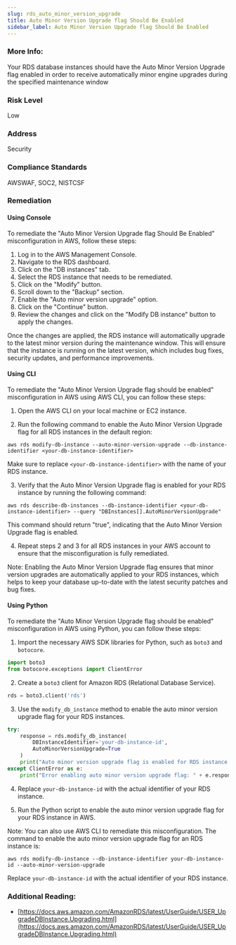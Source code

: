```yaml
---
slug: rds_auto_minor_version_upgrade
title: Auto Minor Version Upgrade flag Should Be Enabled
sidebar_label: Auto Minor Version Upgrade flag Should Be Enabled
---
```


### More Info:

Your RDS database instances should have the Auto Minor Version Upgrade flag enabled in order to receive automatically minor engine upgrades during the specified maintenance window

### Risk Level

Low

### Address

Security

### Compliance Standards

AWSWAF, SOC2, NISTCSF

### Remediation

#### Using Console

To remediate the "Auto Minor Version Upgrade flag Should Be Enabled" misconfiguration in AWS, follow these steps:

1. Log in to the AWS Management Console.
2. Navigate to the RDS dashboard.
3. Click on the "DB instances" tab.
4. Select the RDS instance that needs to be remediated.
5. Click on the "Modify" button.
6. Scroll down to the "Backup" section.
7. Enable the "Auto minor version upgrade" option.
8. Click on the "Continue" button.
9. Review the changes and click on the "Modify DB instance" button to apply the changes.

Once the changes are applied, the RDS instance will automatically upgrade to the latest minor version during the maintenance window. This will ensure that the instance is running on the latest version, which includes bug fixes, security updates, and performance improvements.

#### Using CLI

To remediate the "Auto Minor Version Upgrade flag should be enabled" misconfiguration in AWS using AWS CLI, you can follow these steps:

1. Open the AWS CLI on your local machine or EC2 instance.

2. Run the following command to enable the Auto Minor Version Upgrade flag for all RDS instances in the default region:

```
aws rds modify-db-instance --auto-minor-version-upgrade --db-instance-identifier <your-db-instance-identifier>
```

Make sure to replace `<your-db-instance-identifier>` with the name of your RDS instance.

3. Verify that the Auto Minor Version Upgrade flag is enabled for your RDS instance by running the following command:

```
aws rds describe-db-instances --db-instance-identifier <your-db-instance-identifier> --query "DBInstances[].AutoMinorVersionUpgrade"
```

This command should return "true", indicating that the Auto Minor Version Upgrade flag is enabled.

4. Repeat steps 2 and 3 for all RDS instances in your AWS account to ensure that the misconfiguration is fully remediated.

Note: Enabling the Auto Minor Version Upgrade flag ensures that minor version upgrades are automatically applied to your RDS instances, which helps to keep your database up-to-date with the latest security patches and bug fixes.

#### Using Python

To remediate the "Auto Minor Version Upgrade flag should be enabled" misconfiguration in AWS using Python, you can follow these steps:

1. Import the necessary AWS SDK libraries for Python, such as `boto3` and `botocore`.

```python
import boto3
from botocore.exceptions import ClientError
```

2. Create a `boto3` client for Amazon RDS (Relational Database Service).

```python
rds = boto3.client('rds')
```

3. Use the `modify_db_instance` method to enable the auto minor version upgrade flag for your RDS instances.

```python
try:
    response = rds.modify_db_instance(
        DBInstanceIdentifier='your-db-instance-id',
        AutoMinorVersionUpgrade=True
    )
    print("Auto minor version upgrade flag is enabled for RDS instance: " + response['DBInstance']['DBInstanceIdentifier'])
except ClientError as e:
    print("Error enabling auto minor version upgrade flag: " + e.response['Error']['Message'])
```

4. Replace `your-db-instance-id` with the actual identifier of your RDS instance.

5. Run the Python script to enable the auto minor version upgrade flag for your RDS instance in AWS.

Note: You can also use AWS CLI to remediate this misconfiguration. The command to enable the auto minor version upgrade flag for an RDS instance is:

```
aws rds modify-db-instance --db-instance-identifier your-db-instance-id --auto-minor-version-upgrade
```

Replace `your-db-instance-id` with the actual identifier of your RDS instance.

### Additional Reading:

- [https://docs.aws.amazon.com/AmazonRDS/latest/UserGuide/USER_UpgradeDBInstance.Upgrading.html](https://docs.aws.amazon.com/AmazonRDS/latest/UserGuide/USER_UpgradeDBInstance.Upgrading.html) 

